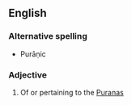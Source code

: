 ==English==

===Alternative spelling===
* Purāṇic

===Adjective===
{{en-adj}}

# Of or pertaining to the [[Purana]]s